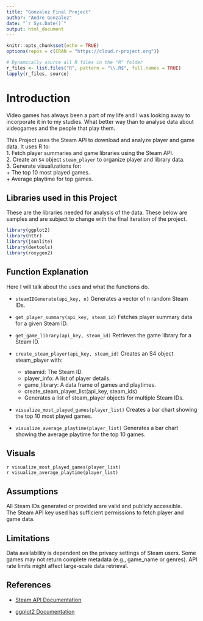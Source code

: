 ```yaml
---
title: "Gonzalez Final Project"
author: "Andre Gonzalez"
date: "`r Sys.Date()`"
output: html_document
---
```


```r
knitr::opts_chunk$set(echo = TRUE)
options(repos = c(CRAN = "https://cloud.r-project.org"))
```

```r
# Dynamically source all R files in the "R" folder
r_files <- list.files("R", pattern = "\\.R$", full.names = TRUE)
lapply(r_files, source)
```

# Introduction

Video games has always been a part of my life and I was looking away to incorporate it in to my studies. What better way than to analyse data about videogames and the people that play them.  

This Project uses the Steam API to download and analyze player and game data. It uses R to:   
1. Fetch player summaries and game libraries using the Steam API.  
2. Create an `S4` object `steam_player` to organize player and library data.  
3. Generate visualizations for:  
    + The top 10 most played games.  
    + Average playtime for top games.  

## Libraries used in this Project

These are the libraries needed for analysis of the data. These below are samples and are subject to change with the final iteration of the project.

``` r
library(ggplot2) 
library(httr) 
library(jsonlite) 
library(devtools)
library(roxygen2)
```

##  Function Explanation

Here I will talk about the uses and what the functions do. 

* `steamIDGenerate(api_key, n)`
Generates a vector of n random Steam IDs.

* `get_player_summary(api_key, steam_id)`
Fetches player summary data for a given Steam ID.

* `get_game_library(api_key, steam_id)`
Retrieves the game library for a Steam ID.

* `create_steam_player(api_key, steam_id)`
Creates an S4 object steam_player with:

    + steamid: The Steam ID.
    + player_info: A list of player details.
    + game_library: A data frame of games and playtimes.
    + create_steam_player_list(api_key, steam_ids)
    + Generates a list of steam_player objects for multiple Steam IDs.

* `visualize_most_played_games(player_list)`
Creates a bar chart showing the top 10 most played games.

* `visualize_average_playtime(player_list)`
Generates a bar chart showing the average playtime for the top 10 games.



## Visuals 

`r visualize_most_played_games(player_list)`   
`r visualize_average_playtime(player_list)`






## Assumptions

All Steam IDs generated or provided are valid and publicly accessible.  
The Steam API key used has sufficient permissions to fetch player and game data.  


## Limitations

Data availability is dependent on the privacy settings of Steam users.
Some games may not return complete metadata (e.g., game_name or genres).
API rate limits might affect large-scale data retrieval.

## References

* [Steam API Documentation](https://developer.valvesoftware.com/wiki/Steam_Web_API#GetPlayerSummaries_.28v0002.2) 

* [ggplot2 Documentation](https://ggplot2.tidyverse.org/)
